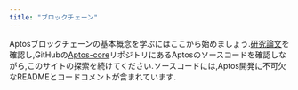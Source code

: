 ```yaml
---
title: "ブロックチェーン"
---
```



Aptosブロックチェーンの基本概念を学ぶにはここから始めましょう.[研究論文](https://aptoslabs.com/research)を確認し,GitHubの[Aptos-core](https://github.com/aptos-labs/aptos-core)リポジトリにあるAptosのソースコードを確認しながら,このサイトの探索を続けてください.ソースコードには,Aptos開発に不可欠なREADMEとコードコメントが含まれています.

<CardGrid>
  <LinkCard href="/ja/network/blockchain/aptos-white-paper" title="Aptosホワイトペーパー" description="Aptosの基礎となるホワイトペーパーを探索します。" />

<LinkCard href="/ja/network/blockchain/blockchain-deep-dive" title="Aptosブロックチェーンの詳細" description="Aptosブロックチェーンのメカニズムとアーキテクチャを深く掘り下げます。" />

<LinkCard href="/ja/network/blockchain/move" title="Move - Web3言語とランタイム" description="セキュリティと形式検証のために設計されたスマートコントラクト言語、Moveについて学びます。" />

<LinkCard href="/ja/network/blockchain/accounts" title="アカウント" description="Aptosブロックチェーンでのアカウントの仕組みを学びます。" />

<LinkCard href="/ja/network/blockchain/resources" title="リソース" description="チェーン上のスマートコントラクトのデータ保存方法について学びます。" />

<LinkCard href="/ja/network/blockchain/events" title="イベント" description="Aptos内でのイベントの生成と使用方法について学びます。" />

<LinkCard href="/ja/network/blockchain/txns-states" title="トランザクションと状態" description="トランザクションと状態変更の関係について探ります。" />

<LinkCard href="/ja/network/blockchain/gas-txn-fee" title="ガスとトランザクション手数料" description="ガスモデルとトランザクション手数料の計算方法について理解します。" />

<LinkCard href="/ja/network/blockchain/base-gas" title="トランザクションガスの計算" description="トランザクションのガスコストの計算方法について学びます。" />

<LinkCard href="/ja/network/blockchain/blocks" title="ブロック" description="Aptosがトランザクションをブロックにグループ化する方法について学びます。" />

<LinkCard href="/ja/network/blockchain/staking" title="ステーキング" description="ステーキングのメカニズムとその利点について学びます。" />

<LinkCard href="/ja/network/blockchain/governance" title="ガバナンス" description="Aptosブロックチェーンでのガバナンスの扱い方について理解します。" />
</CardGrid>
